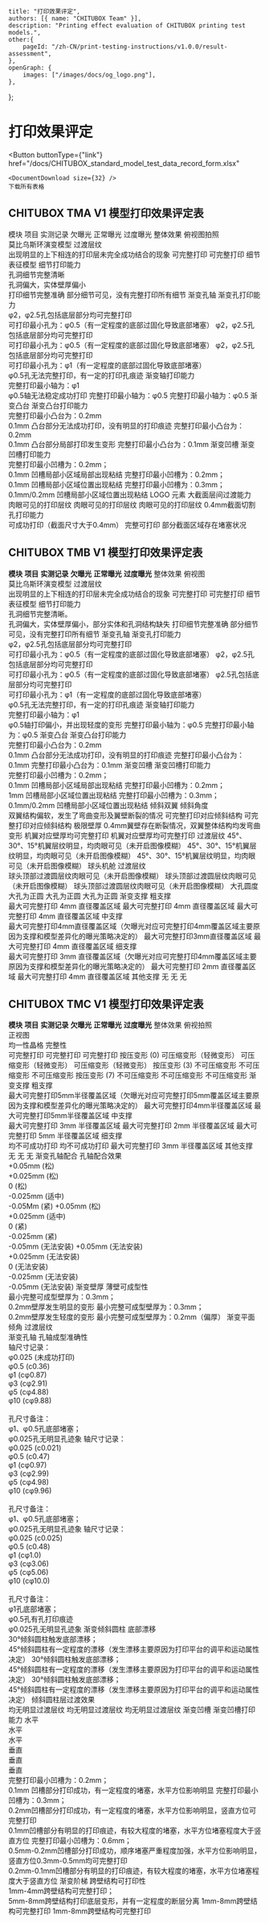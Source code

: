 
	title: "打印效果评定",
	authors: [{ name: "CHITUBOX Team" }],
	description: "Printing effect evaluation of CHITUBOX printing test models.",
	other:{
		pageId: "/zh-CN/print-testing-instructions/v1.0.0/result-assessment",
	},
	openGraph: {
		images: ["/images/docs/og_logo.png"],
	},
};

# 打印效果评定

<Button
	buttonType={"link"}
	href="/docs/CHITUBOX_standard_model_test_data_record_form.xlsx"
>
	<DocumentDownload size={32} />
	下载所有表格
</Button>

## CHITUBOX TMA V1 模型打印效果评定表

<ResponsiveTable>
	<thead>
		<tr>
			<th rowSpan="2">模块</th>
			<th rowSpan="2">项目</th>
			<th colSpan="3">实测记录</th>
		</tr>
		<tr>
			<th>欠曝光</th>
			<th>正常曝光</th>
			<th>过度曝光</th>
		</tr>
	</thead>
	<tbody>
		<tr>
			<td>整体效果</td>
			<td>俯视图拍照</td>
			<td>
				<div className="flex justify-center items-center">
					<ImageContainer
						src="/images/docs/en-US/chitubox-printing-test/1.x.x/analysis/tma-v1-top_001.png"
						style={{ width: "160px" }}
					/>
				</div>
			</td>
			<td>
				<div className="flex justify-center items-center">
					<ImageContainer
						src="/images/docs/en-US/chitubox-printing-test/1.x.x/analysis/tma-v1-top_002.png"
						style={{ width: "160px" }}
					/>
				</div>
			</td>
			<td>
				<div>
					<ImageContainer
						src="/images/docs/en-US/chitubox-printing-test/1.x.x/analysis/tma-v1-top_003.png"
						style={{ width: "160px" }}
					/>
				</div>
			</td>
		</tr>
		<tr>
			<td rowSpan="5">莫比乌斯环演变模型</td>
			<td rowSpan="5">过渡层纹</td>
			<td>
				<div className="flex justify-center items-center">
					<ImageContainer
						src="/images/docs/en-US/chitubox-printing-test/1.x.x/analysis/tma-v1-circle_001.png"
						style={{ width: "150px" }}
					/>
				</div>
			</td>
			<td>
				<div className="flex justify-center items-center">
					<ImageContainer
						src="/images/docs/en-US/chitubox-printing-test/1.x.x/analysis/tma-v1-circle_002.png"
						style={{ width: "150px" }}
					/>
				</div>
			</td>
			<td>
				<div className="flex justify-center items-center">
					<ImageContainer
						src="/images/docs/en-US/chitubox-printing-test/1.x.x/analysis/tma-v1-circle_003.png"
						style={{ width: "150px" }}
					/>
				</div>
			</td>
		</tr>
		<tr>
			<td>
				<div className="flex justify-center items-center">
					<ImageContainer
						src="/images/docs/en-US/chitubox-printing-test/1.x.x/analysis/tma-v1-circle_004.png"
						style={{ width: "150px" }}
					/>
				</div>
			</td>
			<td>
				<div className="flex justify-center items-center">
					<ImageContainer
						src="/images/docs/en-US/chitubox-printing-test/1.x.x/analysis/tma-v1-circle_005.png"
						style={{ width: "150px" }}
					/>
				</div>
			</td>
			<td>
				<div className="flex justify-center items-center">
					<ImageContainer
						src="/images/docs/en-US/chitubox-printing-test/1.x.x/analysis/tma-v1-circle_006.png"
						style={{ width: "150px" }}
					/>
				</div>
			</td>
		</tr>
		<tr>
			<td>
				<div className="flex justify-center items-center">
					<ImageContainer
						src="/images/docs/en-US/chitubox-printing-test/1.x.x/analysis/tma-v1-circle_007.png"
						style={{ width: "150px" }}
					/>
				</div>
			</td>
			<td>
				<div className="flex justify-center items-center">
					<ImageContainer
						src="/images/docs/en-US/chitubox-printing-test/1.x.x/analysis/tma-v1-circle_008.png"
						style={{ width: "150px" }}
					/>
				</div>
			</td>
			<td>
				<div className="flex justify-center items-center">
					<ImageContainer
						src="/images/docs/en-US/chitubox-printing-test/1.x.x/analysis/tma-v1-circle_009.png"
						style={{ width: "150px" }}
					/>
				</div>
			</td>
		</tr>
		<tr>
			<td>
				<div className="flex justify-center items-center">
					<ImageContainer
						src="/images/docs/en-US/chitubox-printing-test/1.x.x/analysis/tma-v1-circle_010.png"
						style={{ width: "150px" }}
					/>
				</div>
			</td>
			<td>
				<div className="flex justify-center items-center">
					<ImageContainer
						src="/images/docs/en-US/chitubox-printing-test/1.x.x/analysis/tma-v1-circle_011.png"
						style={{ width: "150px" }}
					/>
				</div>
			</td>
			<td>
				<div className="flex justify-center items-center">
					<ImageContainer
						src="/images/docs/en-US/chitubox-printing-test/1.x.x/analysis/tma-v1-circle_012.png"
						style={{ width: "150px" }}
					/>
				</div>
			</td>
		</tr>
		<tr>
			<td>出现明显的上下相连的打印层未完全成功结合的现象</td>
			<td>可完整打印</td>
			<td>可完整打印</td>
		</tr>
		<tr>
			<td rowSpan="5">细节表征模型</td>
			<td rowSpan="5">细节打印能力</td>
			<td>
				<div className="flex justify-center items-center">
					<ImageContainer
						src="/images/docs/en-US/chitubox-printing-test/1.x.x/analysis/tma-v1-detail_001.png"
						style={{ width: "150px" }}
					/>
				</div>
			</td>
			<td>
				<div className="flex justify-center items-center">
					<ImageContainer
						src="/images/docs/en-US/chitubox-printing-test/1.x.x/analysis/tma-v1-detail_002.png"
						style={{ width: "150px" }}
					/>
				</div>
			</td>
			<td>
				<div className="flex justify-center items-center">
					<ImageContainer
						src="/images/docs/en-US/chitubox-printing-test/1.x.x/analysis/tma-v1-detail_003.png"
						style={{ width: "150px" }}
					/>
				</div>
			</td>
		</tr>
		<tr>
			<td>
				<div className="flex justify-center items-center">
					<ImageContainer
						src="/images/docs/en-US/chitubox-printing-test/1.x.x/analysis/tma-v1-detail_004.png"
						style={{ width: "150px" }}
					/>
				</div>
			</td>
			<td>
				<div className="flex justify-center items-center">
					<ImageContainer
						src="/images/docs/en-US/chitubox-printing-test/1.x.x/analysis/tma-v1-detail_005.png"
						style={{ width: "150px" }}
					/>
				</div>
			</td>
			<td>
				<div className="flex justify-center items-center">
					<ImageContainer
						src="/images/docs/en-US/chitubox-printing-test/1.x.x/analysis/tma-v1-detail_006.png"
						style={{ width: "150px" }}
					/>
				</div>
			</td>
		</tr>
		<tr>
			<td>
				<div className="flex justify-center items-center">
					<ImageContainer
						src="/images/docs/en-US/chitubox-printing-test/1.x.x/analysis/tma-v1-detail_007.png"
						style={{ width: "150px" }}
					/>
				</div>
			</td>
			<td>
				<div className="flex justify-center items-center">
					<ImageContainer
						src="/images/docs/en-US/chitubox-printing-test/1.x.x/analysis/tma-v1-detail_008.png"
						style={{ width: "150px" }}
					/>
				</div>
			</td>
			<td>
				<div className="flex justify-center items-center">
					<ImageContainer
						src="/images/docs/en-US/chitubox-printing-test/1.x.x/analysis/tma-v1-detail_009.png"
						style={{ width: "150px" }}
					/>
				</div>
			</td>
		</tr>
		<tr>
			<td>
				<div className="flex justify-center items-center">
					<ImageContainer
						src="/images/docs/en-US/chitubox-printing-test/1.x.x/analysis/tma-v1-detail_010.png"
						style={{ width: "150px" }}
					/>
				</div>
			</td>
			<td>
				<div className="flex justify-center items-center">
					<ImageContainer
						src="/images/docs/en-US/chitubox-printing-test/1.x.x/analysis/tma-v1-detail_011.png"
						style={{ width: "150px" }}
					/>
				</div>
			</td>
			<td>
				<div className="flex justify-center items-center">
					<ImageContainer
						src="/images/docs/en-US/chitubox-printing-test/1.x.x/analysis/tma-v1-detail_012.png"
						style={{ width: "150px" }}
					/>
				</div>
			</td>
		</tr>
		<tr>
			<td>
				孔洞细节完整清晰<br />
				孔洞偏大，实体壁厚偏小<br />
			</td>
			<td>打印细节完整准确</td>
			<td>部分细节可见，没有完整打印所有细节</td>
		</tr>
		<tr>
			<td rowSpan="6">渐变孔轴</td>
			<td rowSpan="3">渐变孔打印能力</td>
			<td>
				<div className="flex justify-center items-center">
					<ImageContainer
						src="/images/docs/en-US/chitubox-printing-test/1.x.x/analysis/tma-v1-hole_001.png"
						style={{ width: "150px" }}
					/>
				</div>
			</td>
			<td>
				<div className="flex justify-center items-center">
					<ImageContainer
						src="/images/docs/en-US/chitubox-printing-test/1.x.x/analysis/tma-v1-hole_002.png"
						style={{ width: "150px" }}
					/>
				</div>
			</td>
			<td>
				<div className="flex justify-center items-center">
					<ImageContainer
						src="/images/docs/en-US/chitubox-printing-test/1.x.x/analysis/tma-v1-hole_003.png"
						style={{ width: "150px" }}
					/>
				</div>
			</td>
		</tr>
		<tr>
			<td>
				<div className="flex justify-center items-center">
					<ImageContainer
						src="/images/docs/en-US/chitubox-printing-test/1.x.x/analysis/tma-v1-hole_004.png"
						style={{ width: "150px" }}
					/>
				</div>
			</td>
			<td>
				<div className="flex justify-center items-center">
					<ImageContainer
						src="/images/docs/en-US/chitubox-printing-test/1.x.x/analysis/tma-v1-hole_005.png"
						style={{ width: "150px" }}
					/>
				</div>
			</td>
			<td>
				<div className="flex justify-center items-center">
					<ImageContainer
						src="/images/docs/en-US/chitubox-printing-test/1.x.x/analysis/tma-v1-hole_006.png"
						style={{ width: "150px" }}
					/>
				</div>
			</td>
		</tr>
		<tr>
			<td>
				φ2，φ2.5孔包括底层部分均可完整打印<br />
				可打印最小孔为：φ0.5（有一定程度的底部过固化导致底部堵塞）
			</td>
			<td>
				φ2，φ2.5孔包括底层部分均可完整打印<br />
				可打印最小孔为：φ0.5（有一定程度的底部过固化导致底部堵塞）
			</td>
			<td>
				φ2，φ2.5孔包括底层部分均可完整打印<br />
				可打印最小孔为：φ1（有一定程度的底部过固化导致底部堵塞）<br />
				φ0.5孔无法完整打印，有一定的打印孔痕迹
			</td>
		</tr>
		<tr>
			<td rowSpan="3">渐变轴打印能力</td>
			<td>
				<div className="flex justify-center items-center">
					<ImageContainer
						src="/images/docs/en-US/chitubox-printing-test/1.x.x/analysis/tma-v1-axis_001.png"
						style={{ width: "150px" }}
					/>
				</div>
			</td>
			<td>
				<div className="flex justify-center items-center">
					<ImageContainer
						src="/images/docs/en-US/chitubox-printing-test/1.x.x/analysis/tma-v1-axis_002.png"
						style={{ width: "150px" }}
					/>
				</div>
			</td>
			<td>
				<div className="flex justify-center items-center">
					<ImageContainer
						src="/images/docs/en-US/chitubox-printing-test/1.x.x/analysis/tma-v1-axis_003.png"
						style={{ width: "150px" }}
					/>
				</div>
			</td>
		</tr>
		<tr>
			<td>
				<div className="flex justify-center items-center">
					<ImageContainer
						src="/images/docs/en-US/chitubox-printing-test/1.x.x/analysis/tma-v1-axis_004.png"
						style={{ width: "150px" }}
					/>
				</div>
			</td>
			<td>
				<div className="flex justify-center items-center">
					<ImageContainer
						src="/images/docs/en-US/chitubox-printing-test/1.x.x/analysis/tma-v1-axis_005.png"
						style={{ width: "150px" }}
					/>
				</div>
			</td>
			<td>
				<div className="flex justify-center items-center">
					<ImageContainer
						src="/images/docs/en-US/chitubox-printing-test/1.x.x/analysis/tma-v1-axis_006.png"
						style={{ width: "150px" }}
					/>
				</div>
			</td>
		</tr>
		<tr>
			<td>
				完整打印最小轴为：φ1<br />
				φ0.5轴无法稳定成功打印
			</td>
			<td>完整打印最小轴为：φ0.5</td>
			<td>完整打印最小轴为：φ0.5</td>
		</tr>
		<tr>
			<td rowSpan="3">渐变凸台</td>
			<td rowSpan="3">渐变凸台打印能力</td>
			<td>
				<div className="flex justify-center items-center">
					<ImageContainer
						src="/images/docs/en-US/chitubox-printing-test/1.x.x/analysis/tma-v1-bulge_001.png"
						style={{ width: "150px" }}
					/>
				</div>
			</td>
			<td>
				<div className="flex justify-center items-center">
					<ImageContainer
						src="/images/docs/en-US/chitubox-printing-test/1.x.x/analysis/tma-v1-bulge_002.png"
						style={{ width: "150px" }}
					/>
				</div>
			</td>
			<td>
				<div className="flex justify-center items-center">
					<ImageContainer
						src="/images/docs/en-US/chitubox-printing-test/1.x.x/analysis/tma-v1-bulge_003.png"
						style={{ width: "150px" }}
					/>
				</div>
			</td>
		</tr>
		<tr>
			<td>
				<div className="flex justify-center items-center">
					<ImageContainer
						src="/images/docs/en-US/chitubox-printing-test/1.x.x/analysis/tma-v1-bulge_004.png"
						style={{ width: "150px" }}
					/>
				</div>
			</td>
			<td>
				<div className="flex justify-center items-center">
					<ImageContainer
						src="/images/docs/en-US/chitubox-printing-test/1.x.x/analysis/tma-v1-bulge_005.png"
						style={{ width: "150px" }}
					/>
				</div>
			</td>
			<td>
				<div className="flex justify-center items-center">
					<ImageContainer
						src="/images/docs/en-US/chitubox-printing-test/1.x.x/analysis/tma-v1-bulge_006.png"
						style={{ width: "150px" }}
					/>
				</div>
			</td>
		</tr>
		<tr>
			<td>
				完整打印最小凸台为：0.2mm<br />
				0.1mm 凸台部分无法成功打印，没有明显的打印痕迹
			</td>
			<td>
				完整打印最小凸台为：0.2mm<br />
				0.1mm 凸台部分局部打印发生变形
			</td>
			<td>完整打印最小凸台为：0.1mm</td>
		</tr>
		<tr>
			<td rowSpan="2">渐变凹槽</td>
			<td rowSpan="2">渐变凹槽打印能力</td>
			<td>
				<div className="flex justify-center items-center">
					<ImageContainer
						src="/images/docs/en-US/chitubox-printing-test/1.x.x/analysis/tma-v1-groove_001.png"
						style={{ width: "150px" }}
					/>
				</div>
			</td>
			<td>
				<div className="flex justify-center items-center">
					<ImageContainer
						src="/images/docs/en-US/chitubox-printing-test/1.x.x/analysis/tma-v1-groove_002.png"
						style={{ width: "150px" }}
					/>
				</div>
			</td>
			<td>
				<div className="flex justify-center items-center">
					<ImageContainer
						src="/images/docs/en-US/chitubox-printing-test/1.x.x/analysis/tma-v1-groove_003.png"
						style={{ width: "150px" }}
					/>
				</div>
			</td>
		</tr>
		<tr>
			<td>
				完整打印最小凹槽为：0.2mm；<br />
				0.1mm 凹槽局部小区域局部出现粘结
			</td>
			<td>
				完整打印最小凹槽为：0.2mm；<br />
				0.1mm 凹槽局部小区域位置出现粘结
			</td>
			<td>
				完整打印最小凹槽为：0.3mm；<br />
				0.1mm/0.2mm 凹槽局部小区域位置出现粘结
			</td>
		</tr>
		<tr>
			<td rowSpan="4">LOGO 元素</td>
			<td rowSpan="2">大截面层间过渡能力</td>
			<td>
				<div className="flex justify-center items-center">
					<ImageContainer
						src="/images/docs/en-US/chitubox-printing-test/1.x.x/analysis/tma-v1-logo_001.png"
						style={{ width: "150px" }}
					/>
				</div>
			</td>
			<td>
				<div className="flex justify-center items-center">
					<ImageContainer
						src="/images/docs/en-US/chitubox-printing-test/1.x.x/analysis/tma-v1-logo_002.png"
						style={{ width: "150px" }}
					/>
				</div>
			</td>
			<td>
				<div className="flex justify-center items-center">
					<ImageContainer
						src="/images/docs/en-US/chitubox-printing-test/1.x.x/analysis/tma-v1-logo_003.png"
						style={{ width: "150px" }}
					/>
				</div>
			</td>
		</tr>
		<tr>
			<td>肉眼可见的打印层纹</td>
			<td>肉眼可见的打印层纹</td>
			<td>肉眼可见的打印层纹</td>
		</tr>
		<tr>
			<td rowSpan="2">0.4mm截面切割孔打印能力</td>
			<td>
				<div className="flex justify-center items-center">
					<ImageContainer
						src="/images/docs/en-US/chitubox-printing-test/1.x.x/analysis/tma-v1-logo_004.png"
						style={{ width: "150px" }}
					/>
				</div>
			</td>
			<td>
				<div className="flex justify-center items-center">
					<ImageContainer
						src="/images/docs/en-US/chitubox-printing-test/1.x.x/analysis/tma-v1-logo_005.png"
						style={{ width: "150px" }}
						heigth={"150"}
					/>
				</div>
			</td>
			<td>
				<div className="flex justify-center items-center">
					<ImageContainer
						src="/images/docs/en-US/chitubox-printing-test/1.x.x/analysis/tma-v1-logo_006.png"
						style={{ width: "150px" }}
					/>
				</div>
			</td>
		</tr>
		<tr>
			<td>可成功打印（截面尺寸大于0.4mm）</td>
			<td>完整可打印</td>
			<td>部分截面区域存在堵塞状况</td>
		</tr>
	</tbody>
</ResponsiveTable>

## CHITUBOX TMB V1 模型打印效果评定表

<ResponsiveTable>
	<thead>
		<tr>
			<th rowSpan="2">
				<b>模块</b>
			</th>
			<th rowSpan="2">
				<b>项目</b>
			</th>
			<th colSpan="3">
				<b>实测记录</b>
			</th>
		</tr>
		<tr>
			<th>
				<b>欠曝光</b>
			</th>
			<th>
				<b>正常曝光</b>
			</th>
			<th>
				<b>过度曝光</b>
			</th>
		</tr>
	</thead>
	<tbody>
		<tr>
			<td>整体效果</td>
			<td>俯视图</td>
			<td>
				<div className="flex justify-center items-center">
					<ImageContainer
						src="/images/docs/en-US/chitubox-printing-test/1.x.x/analysis/tmb-v1-top_001.png"
						style={{ width: "160px" }}
					/>
				</div>
			</td>
			<td>
				<div className="flex justify-center items-center">
					<ImageContainer
						src="/images/docs/en-US/chitubox-printing-test/1.x.x/analysis/tmb-v1-top_002.png"
						style={{ width: "160px" }}
					/>
				</div>
			</td>
			<td>
				<div className="flex justify-center items-center">
					<ImageContainer
						src="/images/docs/en-US/chitubox-printing-test/1.x.x/analysis/tmb-v1-top_003.png"
						style={{ width: "160px" }}
					/>
				</div>
			</td>
		</tr>
		<tr>
			<td rowSpan="5">莫比乌斯环演变模型</td>
			<td rowSpan="5">过渡层纹</td>
			<td>
				<div className="flex justify-center items-center">
					<ImageContainer
						src="/images/docs/en-US/chitubox-printing-test/1.x.x/analysis/tmb-v1-circle_001.png"
						style={{ width: "150px" }}
					/>
				</div>
			</td>
			<td>
				<div className="flex justify-center items-center">
					<ImageContainer
						src="/images/docs/en-US/chitubox-printing-test/1.x.x/analysis/tmb-v1-circle_002.png"
						style={{ width: "150px" }}
					/>
				</div>
			</td>
			<td>
				<div className="flex justify-center items-center">
					<ImageContainer
						src="/images/docs/en-US/chitubox-printing-test/1.x.x/analysis/tmb-v1-circle_003.png"
						style={{ width: "150px" }}
					/>
				</div>
			</td>
		</tr>
		<tr>
			<td>
				<div className="flex justify-center items-center">
					<ImageContainer
						src="/images/docs/en-US/chitubox-printing-test/1.x.x/analysis/tmb-v1-circle_004.png"
						style={{ width: "150px" }}
					/>
				</div>
			</td>
			<td>
				<div className="flex justify-center items-center">
					<ImageContainer
						src="/images/docs/en-US/chitubox-printing-test/1.x.x/analysis/tmb-v1-circle_005.png"
						style={{ width: "150px" }}
					/>
				</div>
			</td>
			<td>
				<div className="flex justify-center items-center">
					<ImageContainer
						src="/images/docs/en-US/chitubox-printing-test/1.x.x/analysis/tmb-v1-circle_006.png"
						style={{ width: "150px" }}
					/>
				</div>
			</td>
		</tr>
		<tr>
			<td>
				<div className="flex justify-center items-center">
					<ImageContainer
						src="/images/docs/en-US/chitubox-printing-test/1.x.x/analysis/tmb-v1-circle_007.png"
						style={{ width: "150px" }}
					/>
				</div>
			</td>
			<td>
				<div className="flex justify-center items-center">
					<ImageContainer
						src="/images/docs/en-US/chitubox-printing-test/1.x.x/analysis/tmb-v1-circle_008.png"
						style={{ width: "150px" }}
					/>
				</div>
			</td>
			<td>
				<div className="flex justify-center items-center">
					<ImageContainer
						src="/images/docs/en-US/chitubox-printing-test/1.x.x/analysis/tmb-v1-circle_009.png"
						style={{ width: "150px" }}
					/>
				</div>
			</td>
		</tr>
		<tr>
			<td>
				<div className="flex justify-center items-center">
					<ImageContainer
						src="/images/docs/en-US/chitubox-printing-test/1.x.x/analysis/tmb-v1-circle_010.png"
						style={{ width: "150px" }}
					/>
				</div>
			</td>
			<td>
				<div className="flex justify-center items-center">
					<ImageContainer
						src="/images/docs/en-US/chitubox-printing-test/1.x.x/analysis/tmb-v1-circle_011.png"
						style={{ width: "150px" }}
					/>
				</div>
			</td>
			<td>
				<div className="flex justify-center items-center">
					<ImageContainer
						src="/images/docs/en-US/chitubox-printing-test/1.x.x/analysis/tmb-v1-circle_012.png"
						style={{ width: "150px" }}
					/>
				</div>
			</td>
		</tr>
		<tr>
			<td>出现明显的上下相连的打印层未完全成功结合的现象</td>
			<td>可完整打印</td>
			<td>可完整打印</td>
		</tr>
		<tr>
			<td rowSpan="5">细节表征模型</td>
			<td rowSpan="5">细节打印能力</td>
			<td>
				<div className="flex justify-center items-center">
					<ImageContainer
						src="/images/docs/en-US/chitubox-printing-test/1.x.x/analysis/tmb-v1-detail_001.png"
						style={{ width: "150px" }}
					/>
				</div>
			</td>
			<td>
				<div className="flex justify-center items-center">
					<ImageContainer
						src="/images/docs/en-US/chitubox-printing-test/1.x.x/analysis/tmb-v1-detail_002.png"
						style={{ width: "150px" }}
					/>
				</div>
			</td>
			<td>
				<div className="flex justify-center items-center">
					<ImageContainer
						src="/images/docs/en-US/chitubox-printing-test/1.x.x/analysis/tmb-v1-detail_003.png"
						style={{ width: "150px" }}
					/>
				</div>
			</td>
		</tr>
		<tr>
			<td>
				<div className="flex justify-center items-center">
					<ImageContainer
						src="/images/docs/en-US/chitubox-printing-test/1.x.x/analysis/tmb-v1-detail_004.png"
						style={{ width: "150px" }}
					/>
				</div>
			</td>
			<td>
				<div className="flex justify-center items-center">
					<ImageContainer
						src="/images/docs/en-US/chitubox-printing-test/1.x.x/analysis/tmb-v1-detail_005.png"
						style={{ width: "150px" }}
					/>
				</div>
			</td>
			<td>
				<div className="flex justify-center items-center">
					<ImageContainer
						src="/images/docs/en-US/chitubox-printing-test/1.x.x/analysis/tmb-v1-detail_006.png"
						style={{ width: "150px" }}
					/>
				</div>
			</td>
		</tr>
		<tr>
			<td>
				<div className="flex justify-center items-center">
					<ImageContainer
						src="/images/docs/en-US/chitubox-printing-test/1.x.x/analysis/tmb-v1-detail_007.png"
						style={{ width: "150px" }}
					/>
				</div>
			</td>
			<td>
				<div className="flex justify-center items-center">
					<ImageContainer
						src="/images/docs/en-US/chitubox-printing-test/1.x.x/analysis/tmb-v1-detail_008.png"
						style={{ width: "150px" }}
					/>
				</div>
			</td>
			<td>
				<div className="flex justify-center items-center">
					<ImageContainer
						src="/images/docs/en-US/chitubox-printing-test/1.x.x/analysis/tmb-v1-detail_009.png"
						style={{ width: "150px" }}
					/>
				</div>
			</td>
		</tr>
		<tr>
			<td>
				<div className="flex justify-center items-center">
					<ImageContainer
						src="/images/docs/en-US/chitubox-printing-test/1.x.x/analysis/tmb-v1-detail_010.png"
						style={{ width: "150px" }}
					/>
				</div>
			</td>
			<td>
				<div className="flex justify-center items-center">
					<ImageContainer
						src="/images/docs/en-US/chitubox-printing-test/1.x.x/analysis/tmb-v1-detail_011.png"
						style={{ width: "150px" }}
					/>
				</div>
			</td>
			<td>
				<div className="flex justify-center items-center">
					<ImageContainer
						src="/images/docs/en-US/chitubox-printing-test/1.x.x/analysis/tmb-v1-detail_012.png"
						style={{ width: "150px" }}
					/>
				</div>
			</td>
		</tr>
		<tr>
			<td>
				孔洞细节完整清晰。<br />
				孔洞偏大，实体壁厚偏小，部分实体和孔洞结构缺失
			</td>
			<td>打印细节完整准确</td>
			<td>部分细节可见，没有完整打印所有细节</td>
		</tr>
		<tr>
			<td rowSpan="6">渐变孔轴</td>
			<td rowSpan="3">渐变孔打印能力</td>
			<td>
				<div className="flex justify-center items-center">
					<ImageContainer
						src="/images/docs/en-US/chitubox-printing-test/1.x.x/analysis/tmb-v1-hole_001.png"
						style={{ width: "150px" }}
					/>
				</div>
			</td>
			<td>
				<div className="flex justify-center items-center">
					<ImageContainer
						src="/images/docs/en-US/chitubox-printing-test/1.x.x/analysis/tmb-v1-hole_002.png"
						style={{ width: "150px" }}
					/>
				</div>
			</td>
			<td>
				<div className="flex justify-center items-center">
					<ImageContainer
						src="/images/docs/en-US/chitubox-printing-test/1.x.x/analysis/tmb-v1-hole_003.png"
						style={{ width: "150px" }}
					/>
				</div>
			</td>
		</tr>
		<tr>
			<td>
				<div className="flex justify-center items-center">
					<ImageContainer
						src="/images/docs/en-US/chitubox-printing-test/1.x.x/analysis/tmb-v1-hole_004.png"
						style={{ width: "150px" }}
					/>
				</div>
			</td>
			<td>
				<div className="flex justify-center items-center">
					<ImageContainer
						src="/images/docs/en-US/chitubox-printing-test/1.x.x/analysis/tmb-v1-hole_005.png"
						style={{ width: "150px" }}
					/>
				</div>
			</td>
			<td>
				<div className="flex justify-center items-center">
					<ImageContainer
						src="/images/docs/en-US/chitubox-printing-test/1.x.x/analysis/tmb-v1-hole_006.png"
						style={{ width: "150px" }}
					/>
				</div>
			</td>
		</tr>
		<tr>
			<td>
				φ2，φ2.5孔包括底层部分均可完整打印<br />
				可打印最小孔为：φ0.5（有一定程度的底部过固化导致底部堵塞）
			</td>
			<td>
				φ2，φ2.5孔包括底层部分均可完整打印<br />
				可打印最小孔为：φ0.5（有一定程度的底部过固化导致底部堵塞）
			</td>
			<td>
				φ2.5孔包括底层部分均可完整打印<br />
				可打印最小孔为：φ1（有一定程度的底部过固化导致底部堵塞）<br />
				φ0.5孔无法完整打印，有一定的打印孔痕迹
			</td>
		</tr>
		<tr>
			<td rowSpan="3">渐变轴打印能力</td>
			<td>
				<div className="flex justify-center items-center">
					<ImageContainer
						src="/images/docs/en-US/chitubox-printing-test/1.x.x/analysis/tmb-v1-axis_001.png"
						style={{ width: "150px" }}
					/>
				</div>
			</td>
			<td>
				<div className="flex justify-center items-center">
					<ImageContainer
						src="/images/docs/en-US/chitubox-printing-test/1.x.x/analysis/tmb-v1-axis_002.png"
						style={{ width: "150px" }}
					/>
				</div>
			</td>
			<td>
				<div className="flex justify-center items-center">
					<ImageContainer
						src="/images/docs/en-US/chitubox-printing-test/1.x.x/analysis/tmb-v1-axis_003.png"
						style={{ width: "150px" }}
					/>
				</div>
			</td>
		</tr>
		<tr>
			<td>
				<div className="flex justify-center items-center">
					<ImageContainer
						src="/images/docs/en-US/chitubox-printing-test/1.x.x/analysis/tmb-v1-axis_004.png"
						style={{ width: "150px" }}
					/>
				</div>
			</td>
			<td>
				<div className="flex justify-center items-center">
					<ImageContainer
						src="/images/docs/en-US/chitubox-printing-test/1.x.x/analysis/tmb-v1-axis_005.png"
						style={{ width: "150px" }}
					/>
				</div>
			</td>
			<td>
				<div className="flex justify-center items-center">
					<ImageContainer
						src="/images/docs/en-US/chitubox-printing-test/1.x.x/analysis/tmb-v1-axis_006.png"
						style={{ width: "150px" }}
					/>
				</div>
			</td>
		</tr>
		<tr>
			<td>
				完整打印最小轴为：φ1<br />
				φ0.5轴打印偏小，并出现轻度的变形
			</td>
			<td>完整打印最小轴为：φ0.5</td>
			<td>完整打印最小轴为：φ0.5</td>
		</tr>
		<tr>
			<td rowSpan="3">渐变凸台</td>
			<td rowSpan="3">渐变凸台打印能力</td>
			<td>
				<div className="flex justify-center items-center">
					<ImageContainer
						src="/images/docs/en-US/chitubox-printing-test/1.x.x/analysis/tmb-v1-bulge_001.png"
						style={{ width: "150px" }}
					/>
				</div>
			</td>
			<td>
				<div className="flex justify-center items-center">
					<ImageContainer
						src="/images/docs/en-US/chitubox-printing-test/1.x.x/analysis/tmb-v1-bulge_002.png"
						style={{ width: "150px" }}
					/>
				</div>
			</td>
			<td>
				<div className="flex justify-center items-center">
					<ImageContainer
						src="/images/docs/en-US/chitubox-printing-test/1.x.x/analysis/tmb-v1-bulge_003.png"
						style={{ width: "150px" }}
					/>
				</div>
			</td>
		</tr>
		<tr>
			<td>
				<div className="flex justify-center items-center">
					<ImageContainer
						src="/images/docs/en-US/chitubox-printing-test/1.x.x/analysis/tmb-v1-bulge_004.png"
						style={{ width: "150px" }}
					/>
				</div>
			</td>
			<td>
				<div className="flex justify-center items-center">
					<ImageContainer
						src="/images/docs/en-US/chitubox-printing-test/1.x.x/analysis/tmb-v1-bulge_005.png"
						style={{ width: "150px" }}
					/>
				</div>
			</td>
			<td>
				<div className="flex justify-center items-center">
					<ImageContainer
						src="/images/docs/en-US/chitubox-printing-test/1.x.x/analysis/tmb-v1-bulge_006.png"
						style={{ width: "150px" }}
					/>
				</div>
			</td>
		</tr>
		<tr>
			<td>
				完整打印最小凸台为：0.2mm<br />
				0.1mm 凸台部分无法成功打印，没有明显的打印痕迹
			</td>
			<td>完整打印最小凸台为：0.1mm</td>
			<td>完整打印最小凸台为：0.1mm</td>
		</tr>
		<tr>
			<td rowSpan="2">渐变凹槽</td>
			<td rowSpan="2">渐变凹槽打印能力</td>
			<td>
				<div className="flex justify-center items-center">
					<ImageContainer
						src="/images/docs/en-US/chitubox-printing-test/1.x.x/analysis/tmb-v1-groove_001.png"
						style={{ width: "150px" }}
					/>
				</div>
			</td>
			<td>
				<div className="flex justify-center items-center">
					<ImageContainer
						src="/images/docs/en-US/chitubox-printing-test/1.x.x/analysis/tmb-v1-groove_002.png"
						style={{ width: "150px" }}
					/>
				</div>
			</td>
			<td>
				<div className="flex justify-center items-center">
					<ImageContainer
						src="/images/docs/en-US/chitubox-printing-test/1.x.x/analysis/tmb-v1-groove_003.png"
						style={{ width: "150px" }}
					/>
				</div>
			</td>
		</tr>
		<tr>
			<td>
				完整打印最小凹槽为：0.2mm；<br />
				0.1mm 凹槽局部小区域局部出现粘结
			</td>
			<td>
				完整打印最小凹槽为：0.2mm；<br />
				1mm 凹槽局部小区域位置出现粘结
			</td>
			<td>
				完整打印最小凹槽为：0.3mm；<br />
				0.1mm/0.2mm 凹槽局部小区域位置出现粘结
			</td>
		</tr>
		<tr>
			<td rowSpan="5">倾斜双翼</td>
			<td rowSpan="3">倾斜角度</td>
			<td>
				<div className="flex justify-center items-center">
					<ImageContainer
						src="/images/docs/en-US/chitubox-printing-test/1.x.x/analysis/tmb-v1-wing_001.png"
						style={{ width: "150px" }}
					/>
				</div>
			</td>
			<td>
				<div className="flex justify-center items-center">
					<ImageContainer
						src="/images/docs/en-US/chitubox-printing-test/1.x.x/analysis/tmb-v1-wing_002.png"
						style={{ width: "150px" }}
					/>
				</div>
			</td>
			<td>
				<div className="flex justify-center items-center">
					<ImageContainer
						src="/images/docs/en-US/chitubox-printing-test/1.x.x/analysis/tmb-v1-wing_003.png"
						style={{ width: "150px" }}
					/>
				</div>
			</td>
		</tr>
		<tr>
			<td>
				<div className="flex justify-center items-center">
					<ImageContainer
						src="/images/docs/en-US/chitubox-printing-test/1.x.x/analysis/tmb-v1-wing_004.png"
						style={{ width: "150px" }}
					/>
				</div>
			</td>
			<td>
				<div className="flex justify-center items-center">
					<ImageContainer
						src="/images/docs/en-US/chitubox-printing-test/1.x.x/analysis/tmb-v1-wing_005.png"
						style={{ width: "150px" }}
					/>
				</div>
			</td>
			<td>
				<div className="flex justify-center items-center">
					<ImageContainer
						src="/images/docs/en-US/chitubox-printing-test/1.x.x/analysis/tmb-v1-wing_006.png"
						style={{ width: "150px" }}
					/>
				</div>
			</td>
		</tr>
		<tr>
			<td>双翼结构偏软，发生了弯曲变形及翼壁断裂的情况</td>
			<td>可完整打印对应倾斜结构</td>
			<td>可完整打印对应倾斜结构</td>
		</tr>
		<tr>
			<td>极限壁厚</td>
			<td>0.4mm翼壁存在断裂情况，双翼整体结构均发弯曲变形</td>
			<td>机翼对应壁厚均可完整打印</td>
			<td>机翼对应壁厚均可完整打印</td>
		</tr>
		<tr>
			<td>过渡层纹</td>
			<td>45°、30°、15°机翼层纹明显，均肉眼可见（未开启图像模糊）</td>
			<td>45°、30°、15°机翼层纹明显，均肉眼可见（未开启图像模糊）</td>
			<td>45°、30°、15°机翼层纹明显，均肉眼可见（未开启图像模糊）</td>
		</tr>
		<tr>
			<td rowSpan="3">球头机舱</td>
			<td rowSpan="2">过渡层纹</td>
			<td>
				<div className="flex justify-center items-center">
					<ImageContainer
						src="/images/docs/en-US/chitubox-printing-test/1.x.x/analysis/tmb-v1-ball_001.png"
						style={{ width: "150px" }}
					/>
				</div>
			</td>
			<td>
				<div className="flex justify-center items-center">
					<ImageContainer
						src="/images/docs/en-US/chitubox-printing-test/1.x.x/analysis/tmb-v1-ball_002.png"
						style={{ width: "150px" }}
					/>
				</div>
			</td>
			<td>
				<div className="flex justify-center items-center">
					<ImageContainer
						src="/images/docs/en-US/chitubox-printing-test/1.x.x/analysis/tmb-v1-ball_003.png"
						style={{ width: "150px" }}
					/>
				</div>
			</td>
		</tr>
		<tr>
			<td>球头顶部过渡圆层纹肉眼可见（未开启图像模糊）</td>
			<td>球头顶部过渡圆层纹肉眼可见（未开启图像模糊）</td>
			<td>球头顶部过渡圆层纹肉眼可见（未开启图像模糊）</td>
		</tr>
		<tr>
			<td>大孔圆度</td>
			<td>大孔为正圆</td>
			<td>大孔为正圆</td>
			<td>大孔为正圆</td>
		</tr>
		<tr>
			<td rowSpan="7">渐变支撑</td>
			<td rowSpan="2">粗支撑</td>
			<td>
				<div className="flex justify-center items-center">
					<ImageContainer
						src="/images/docs/en-US/chitubox-printing-test/1.x.x/analysis/tmb-v1-coarse_001.png"
						style={{ width: "150px" }}
					/>
				</div>
			</td>
			<td>
				<div className="flex justify-center items-center">
					<ImageContainer
						src="/images/docs/en-US/chitubox-printing-test/1.x.x/analysis/tmb-v1-coarse_002.png"
						style={{ width: "150px" }}
					/>
				</div>
			</td>
			<td>
				<div className="flex justify-center items-center">
					<ImageContainer
						src="/images/docs/en-US/chitubox-printing-test/1.x.x/analysis/tmb-v1-coarse_003.png"
						style={{ width: "150px" }}
					/>
				</div>
			</td>
		</tr>
		<tr>
			<td>最大可完整打印 4mm 直径覆盖区域</td>
			<td>最大可完整打印 4mm 直径覆盖区域</td>
			<td>最大可完整打印 4mm 直径覆盖区域</td>
		</tr>
		<tr>
			<td rowSpan="2">中支撑</td>
			<td>
				<div className="flex justify-center items-center">
					<ImageContainer
						src="/images/docs/en-US/chitubox-printing-test/1.x.x/analysis/tmb-v1-medium_001.png"
						style={{ width: "150px" }}
					/>
				</div>
			</td>
			<td>
				<div className="flex justify-center items-center">
					<ImageContainer
						src="/images/docs/en-US/chitubox-printing-test/1.x.x/analysis/tmb-v1-medium_002.png"
						style={{ width: "150px" }}
					/>
				</div>
			</td>
			<td>
				<div className="flex justify-center items-center">
					<ImageContainer
						src="/images/docs/en-US/chitubox-printing-test/1.x.x/analysis/tmb-v1-medium_003.png"
						style={{ width: "150px" }}
					/>
				</div>
			</td>
		</tr>
		<tr>
			<td>
				最大可完整打印4mm直径覆盖区域（欠曝光对应可完整打印4mm覆盖区域主要原因为支撑和模型差异化的曝光策略决定的）
			</td>
			<td>最大可完整打印3mm直径覆盖区域</td>
			<td>最大可完整打印 4mm 直径覆盖区域</td>
		</tr>
		<tr>
			<td rowSpan="2">细支撑</td>
			<td>
				<div className="flex justify-center items-center">
					<ImageContainer
						src="/images/docs/en-US/chitubox-printing-test/1.x.x/analysis/tmb-v1-fine_001.png"
						style={{ width: "150px" }}
					/>
				</div>
			</td>
			<td>
				<div className="flex justify-center items-center">
					<ImageContainer
						src="/images/docs/en-US/chitubox-printing-test/1.x.x/analysis/tmb-v1-fine_002.png"
						style={{ width: "150px" }}
					/>
				</div>
			</td>
			<td>
				<div className="flex justify-center items-center">
					<ImageContainer
						src="/images/docs/en-US/chitubox-printing-test/1.x.x/analysis/tmb-v1-fine_003.png"
						style={{ width: "150px" }}
					/>
				</div>
			</td>
		</tr>
		<tr>
			<td>
				最大可完整打印 3mm
				直径覆盖区域（欠曝光对应可完整打印4mm覆盖区域主要原因为支撑和模型差异化的曝光策略决定的）
			</td>
			<td>最大可完整打印 2mm 直径覆盖区域</td>
			<td>最大可完整打印 4mm 直径覆盖区域</td>
		</tr>
		<tr>
			<td>其他支撑</td>
			<td>无</td>
			<td>无</td>
			<td>无</td>
		</tr>
	</tbody>
</ResponsiveTable>

## CHITUBOX TMC V1 模型打印效果评定表

<ResponsiveTable>
	<thead>
		<tr>
			<th rowSpan="2">
				<b>模块</b>
			</th>
			<th rowSpan="2">
				<b>项目</b>
			</th>
			<th colSpan="3">
				<b>实测记录</b>
			</th>
		</tr>
		<tr>
			<th>
				<b>欠曝光</b>
			</th>
			<th>
				<b>正常曝光</b>
			</th>
			<th>
				<b>过度曝光</b>
			</th>
		</tr>
	</thead>
	<tbody>
		<tr>
			<td style={{ minWidth: "160px" }}>整体效果</td>
			<td style={{ minWidth: "150px" }}>俯视拍照</td>
			<td>
				<div className="flex justify-center items-center">
					<ImageContainer
						src="/images/docs/en-US/chitubox-printing-test/1.x.x/analysis/tmc-left_001.png"
						style={{ width: "160px" }}
					/>
				</div>
			</td>
			<td>
				<div className="flex justify-center items-center">
					<ImageContainer
						src="/images/docs/en-US/chitubox-printing-test/1.x.x/analysis/tmc-left_002.png"
						style={{ width: "160px" }}
					/>
				</div>
			</td>
			<td>
				<div className="flex justify-center items-center">
					<ImageContainer
						src="/images/docs/en-US/chitubox-printing-test/1.x.x/analysis/tmc-left_003.png"
						style={{ width: "160px" }}
					/>
				</div>
			</td>
		</tr>
		<tr>
			<td></td>
			<td>正视图</td>
			<td>
				<div className="flex justify-center items-center">
					<ImageContainer
						src="/images/docs/en-US/chitubox-printing-test/1.x.x/analysis/tmc-top_001.png"
						style={{ width: "160px" }}
					/>
				</div>
			</td>
			<td>
				<div className="flex justify-center items-center">
					<ImageContainer
						src="/images/docs/en-US/chitubox-printing-test/1.x.x/analysis/tmc-top_002.png"
						style={{ width: "160px" }}
					/>
				</div>
			</td>
			<td>
				<div className="flex justify-center items-center">
					<ImageContainer
						src="/images/docs/en-US/chitubox-printing-test/1.x.x/analysis/tmc-top_003.png"
						style={{ width: "160px" }}
					/>
				</div>
			</td>
		</tr>
		<tr>
			<td rowSpan="5">均一性晶格</td>
			<td rowSpan="2">完整性</td>
			<td>
				<div className="flex justify-center items-center">
					<ImageContainer
						src="/images/docs/en-US/chitubox-printing-test/1.x.x/analysis/tmc-v1-square_001.png"
						style={{ width: "150px" }}
					/>
				</div>
			</td>
			<td>
				<div className="flex justify-center items-center">
					<ImageContainer
						src="/images/docs/en-US/chitubox-printing-test/1.x.x/analysis/tmc-v1-square_002.png"
						style={{ width: "150px" }}
					/>
				</div>
			</td>
			<td>
				<div className="flex justify-center items-center">
					<ImageContainer
						src="/images/docs/en-US/chitubox-printing-test/1.x.x/analysis/tmc-v1-square_003.png"
						style={{ width: "150px" }}
					/>
				</div>
			</td>
		</tr>
		<tr>
			<td>可完整打印</td>
			<td>可完整打印</td>
			<td>可完整打印</td>
		</tr>
		<tr>
			<td>按压变形 (0)</td>
			<td>可压缩变形（轻微变形）</td>
			<td>可压缩变形（轻微变形）</td>
			<td>可压缩变形（轻微变形）</td>
		</tr>
		<tr>
			<td>按压变形 (3)</td>
			<td>不可压缩变形</td>
			<td>不可压缩变形</td>
			<td>不可压缩变形</td>
		</tr>
		<tr>
			<td>按压变形 (7)</td>
			<td>不可压缩变形</td>
			<td>不可压缩变形</td>
			<td>不可压缩变形</td>
		</tr>
		<tr>
			<td rowSpan="7">渐变支撑</td>
			<td rowSpan="2">粗支撑</td>
			<td>
				<div className="flex justify-center items-center">
					<ImageContainer
						src="/images/docs/en-US/chitubox-printing-test/1.x.x/analysis/tmc-v1-coarse_001.png"
						style={{ width: "100px" }}
					/>
				</div>
			</td>
			<td>
				<div className="flex justify-center items-center">
					<ImageContainer
						src="/images/docs/en-US/chitubox-printing-test/1.x.x/analysis/tmc-v1-coarse_002.png"
						style={{ width: "100px" }}
					/>
				</div>
			</td>
			<td>
				<div className="flex justify-center items-center">
					<ImageContainer
						src="/images/docs/en-US/chitubox-printing-test/1.x.x/analysis/tmc-v1-coarse_003.png"
						style={{ width: "100px" }}
					/>
				</div>
			</td>
		</tr>
		<tr>
			<td>
				最大可完整打印5mm半径覆盖区域（欠曝光对应可完整打印5mm覆盖区域主要原因为支撑和模型差异化的曝光策略决定的）
			</td>
			<td>最大可完整打印4mm半径覆盖区域</td>
			<td>最大可完整打印5mm半径覆盖区域</td>
		</tr>
		<tr>
			<td rowSpan="2">中支撑</td>
			<td>
				<div className="flex justify-center items-center">
					<ImageContainer
						src="/images/docs/en-US/chitubox-printing-test/1.x.x/analysis/tmc-v1-medium_001.png"
						style={{ width: "100px" }}
					/>
				</div>
			</td>
			<td>
				<div className="flex justify-center items-center">
					<ImageContainer
						src="/images/docs/en-US/chitubox-printing-test/1.x.x/analysis/tmc-v1-medium_002.png"
						style={{ width: "100px" }}
					/>
				</div>
			</td>
			<td>
				<div className="flex justify-center items-center">
					<ImageContainer
						src="/images/docs/en-US/chitubox-printing-test/1.x.x/analysis/tmc-v1-medium_003.png"
						style={{ width: "100px" }}
					/>
				</div>
			</td>
		</tr>
		<tr>
			<td>最大可完整打印 3mm 半径覆盖区域</td>
			<td>最大可完整打印 2mm 半径覆盖区域</td>
			<td>最大可完整打印 5mm 半径覆盖区域</td>
		</tr>
		<tr>
			<td rowSpan="2">细支撑</td>
			<td>
				<div className="flex justify-center items-center">
					<ImageContainer
						src="/images/docs/en-US/chitubox-printing-test/1.x.x/analysis/tmc-v1-fine_001.png"
						style={{ width: "100px" }}
					/>
				</div>
			</td>
			<td>
				<div className="flex justify-center items-center">
					<ImageContainer
						src="/images/docs/en-US/chitubox-printing-test/1.x.x/analysis/tmc-v1-fine_002.png"
						style={{ width: "100px" }}
					/>
				</div>
			</td>
			<td>
				<div className="flex justify-center items-center">
					<ImageContainer
						src="/images/docs/en-US/chitubox-printing-test/1.x.x/analysis/tmc-v1-fine_003.png"
						style={{ width: "100px" }}
						height={325}
					/>
				</div>
			</td>
		</tr>
		<tr>
			<td>均不可成功打印</td>
			<td>均不可成功打印</td>
			<td>最大可完整打印 3mm 半径覆盖区域</td>
		</tr>
		<tr>
			<td>其他支撑</td>
			<td>无</td>
			<td>无</td>
			<td>无</td>
		</tr>
		<tr>
			<td rowSpan="2">渐变孔轴配合</td>
			<td rowSpan="2">孔轴配合效果</td>
			<td>
				<div className="flex justify-center items-center">
					<ImageContainer
						src="/images/docs/en-US/chitubox-printing-test/1.x.x/analysis/tmc-v1-hole_001.png"
						style={{ width: "100px" }}
						height={305}
					/>
				</div>
			</td>
			<td>
				<div className="flex justify-center items-center">
					<ImageContainer
						src="/images/docs/en-US/chitubox-printing-test/1.x.x/analysis/tmc-v1-hole_002.png"
						style={{ width: "100px" }}
						height={305}
					/>
				</div>
			</td>
			<td>
				<div className="flex justify-center items-center">
					<ImageContainer
						src="/images/docs/en-US/chitubox-printing-test/1.x.x/analysis/tmc-v1-hole_003.png"
						style={{ width: "100px" }}
					/>
				</div>
			</td>
		</tr>
		<tr>
			<td>
				+0.05mm (松)<br />
				+0.025mm (松)<br />
				0 (松)<br />
				-0.025mm (适中)<br />
				-0.05Mm (紧)
			</td>
			<td>
				+0.05mm (松)<br />
				+0.025mm (适中)<br />
				0 (紧)<br />
				-0.025mm (紧)<br />
				-0.05mm (无法安装)
			</td>
			<td>
				+0.05mm (无法安装)<br />
				+0.025mm (无法安装)<br />
				0 (无法安装)<br />
				-0.025mm (无法安装)<br />
				-0.05mm (无法安装)
			</td>
		</tr>
		<tr>
			<td rowSpan="2">渐变壁厚</td>
			<td rowSpan="2">薄壁可成型性</td>
			<td>
				<div className="flex justify-center items-center">
					<ImageContainer
						src="/images/docs/en-US/chitubox-printing-test/1.x.x/analysis/tmc-v1-thick_001.png"
						style={{ width: "100px" }}
					/>
				</div>
			</td>
			<td>
				<div className="flex justify-center items-center">
					<ImageContainer
						src="/images/docs/en-US/chitubox-printing-test/1.x.x/analysis/tmc-v1-thick_002.png"
						style={{ width: "100px" }}
					/>
				</div>
			</td>
			<td>
				<div className="flex justify-center items-center">
					<ImageContainer
						src="/images/docs/en-US/chitubox-printing-test/1.x.x/analysis/tmc-v1-thick_003.png"
						style={{ width: "100px" }}
					/>
				</div>
			</td>
		</tr>
		<tr>
			<td>
				最小完整可成型壁厚为：0.3mm；<br />
				0.2mm壁厚发生明显的变形
			</td>
			<td>
				最小完整可成型壁厚为：0.3mm；<br />
				0.2mm壁厚发生轻度的变形
			</td>
			<td>最小完整可成型壁厚为：0.2mm（偏厚）</td>
		</tr>
		<tr>
			<td>渐变平面倾角</td>
			<td>过渡层纹</td>
			<td>
				<div className="flex justify-center items-center">
					<ImageContainer
						src="/images/docs/en-US/chitubox-printing-test/1.x.x/analysis/tmc-v1-pattern_001.png"
						style={{ width: "100px" }}
					/>
				</div>
			</td>
			<td>
				<div className="flex justify-center items-center">
					<ImageContainer
						src="/images/docs/en-US/chitubox-printing-test/1.x.x/analysis/tmc-v1-pattern_002.png"
						style={{ width: "100px" }}
					/>
				</div>
			</td>
			<td>
				<div className="flex justify-center items-center">
					<ImageContainer
						src="/images/docs/en-US/chitubox-printing-test/1.x.x/analysis/tmc-v1-pattern_003.png"
						style={{ width: "100px" }}
					/>
				</div>
			</td>
		</tr>
		<tr>
			<td rowSpan="2">渐变孔轴</td>
			<td rowSpan="2">孔轴成型准确性</td>
			<td>
				<div className="flex justify-center items-center">
					<ImageContainer
						src="/images/docs/en-US/chitubox-printing-test/1.x.x/analysis/tmc-v1-hole_004.png"
						style={{ width: "150px" }}
					/>
				</div>
			</td>
			<td>
				<div className="flex justify-center items-center">
					<ImageContainer
						src="/images/docs/en-US/chitubox-printing-test/1.x.x/analysis/tmc-v1-hole_005.png"
						style={{ width: "150px" }}
						height={265}
					/>
				</div>
			</td>
			<td>
				<div className="flex justify-center items-center">
					<ImageContainer
						src="/images/docs/en-US/chitubox-printing-test/1.x.x/analysis/tmc-v1-hole_006.png"
						style={{ width: "150px" }}
					/>
				</div>
			</td>
		</tr>
		<tr>
			<td>
				轴尺寸记录：<br />
				φ0.025 (未成功打印)<br />
				φ0.5 (c0.36)<br />
				φ1 (cφ0.87)<br />
				φ3 (cφ2.91)<br />
				φ5 (cφ4.88)<br />
				φ10 (cφ9.88)<br />
				<br />
				孔尺寸备注：<br /> 
				φ1、φ0.5孔底部堵塞；<br />
				φ0.025孔无明显孔迹象
			</td>
			<td>
				轴尺寸记录：<br />
				φ0.025 (c0.021)<br />
				φ0.5 (c0.47)<br />
				φ1 (cφ0.97)<br />
				φ3 (cφ2.99)<br />
				φ5 (cφ4.98)<br />
				φ10 (cφ9.96)<br />
				<br />
				孔尺寸备注：<br />
				φ1、φ0.5孔底部堵塞；<br />
				φ0.025孔无明显孔迹象
			</td>
			<td>
				轴尺寸记录：<br />
				φ0.025 (c0.025)<br />
				φ0.5 (c0.48)<br />
				φ1 (cφ1.0)<br />
				φ3 (cφ3.06)<br />
				φ5 (cφ5.06)<br />
				φ10 (cφ10.0)<br />
				<br />
				孔尺寸备注：<br />
				φ1孔底部堵塞；<br />
				φ0.5孔有孔打印痕迹<br />
				φ0.025孔无明显孔迹象
			</td>
		</tr>
		<tr>
			<td rowSpan="4">渐变倾斜圆柱</td>
			<td rowSpan="2">底部漂移</td>
			<td>
				<div className="flex justify-center items-center">
					<ImageContainer
						src="/images/docs/en-US/chitubox-printing-test/1.x.x/analysis/tmc-v1-cylindrical_001.png"
						style={{ width: "150px" }}
					/>
				</div>
			</td>
			<td>
				<div className="flex justify-center items-center">
					<ImageContainer
						src="/images/docs/en-US/chitubox-printing-test/1.x.x/analysis/tmc-v1-cylindrical_002.png"
						style={{ width: "150px" }}
					/>
				</div>
			</td>
			<td>
				<div className="flex justify-center items-center">
					<ImageContainer
						src="/images/docs/en-US/chitubox-printing-test/1.x.x/analysis/tmc-v1-cylindrical_003.png"
						style={{ width: "150px" }}
					/>
				</div>
			</td>
		</tr>
		<tr>
			<td>
				30°倾斜圆柱触发底部漂移；<br />
				45°倾斜圆柱有一定程度的漂移（发生漂移主要原因为打印平台的调平和运动属性决定）
			</td>
			<td>
				30°倾斜圆柱触发底部漂移；<br />
				45°倾斜圆柱有一定程度的漂移（发生漂移主要原因为打印平台的调平和运动属性决定）
			</td>
			<td>
				30°倾斜圆柱触发底部漂移；<br />
				45°倾斜圆柱有一定程度的漂移（发生漂移主要原因为打印平台的调平和运动属性决定）
			</td>
		</tr>
		<tr>
			<td rowSpan="2">倾斜圆柱层过渡效果</td>
			<td>
				<div className="flex justify-center items-center">
					<ImageContainer
						src="/images/docs/en-US/chitubox-printing-test/1.x.x/analysis/tmc-v1-cylindrical_004.png"
						style={{ width: "150px" }}
					/>
				</div>
			</td>
			<td>
				<div className="flex justify-center items-center">
					<ImageContainer
						src="/images/docs/en-US/chitubox-printing-test/1.x.x/analysis/tmc-v1-cylindrical_005.png"
						style={{ width: "150px" }}
					/>
				</div>
			</td>
			<td>
				<div className="flex justify-center items-center">
					<ImageContainer
						src="/images/docs/en-US/chitubox-printing-test/1.x.x/analysis/tmc-v1-cylindrical_006.png"
						style={{ width: "150px" }}
					/>
				</div>
			</td>
		</tr>
		<tr>
			<td>均无明显过渡层纹</td>
			<td>均无明显过渡层纹</td>
			<td>均无明显过渡层纹</td>
		</tr>
		<tr>
			<td rowSpan="3">渐变凹槽</td>
			<td rowSpan="3">渐变凹槽打印能力</td>
			<td>
				水平
				<div className="flex justify-center items-center">
					<ImageContainer
						src="/images/docs/en-US/chitubox-printing-test/1.x.x/analysis/tmc-v1-groove_001.png"
						style={{ width: "150px" }}
					/>
				</div>
			</td>
			<td>
				水平
				<div className="flex justify-center items-center">
					<ImageContainer
						src="/images/docs/en-US/chitubox-printing-test/1.x.x/analysis/tmc-v1-groove_002.png"
						style={{ width: "150px" }}
					/>
				</div>
			</td>
			<td>
				水平
				<div className="flex justify-center items-center">
					<ImageContainer
						src="/images/docs/en-US/chitubox-printing-test/1.x.x/analysis/tmc-v1-groove_003.png"
						style={{ width: "150px" }}
					/>
				</div>
			</td>
		</tr>
		<tr>
			<td>
				垂直
				<div className="flex justify-center items-center">
					<ImageContainer
						src="/images/docs/en-US/chitubox-printing-test/1.x.x/analysis/tmc-v1-groove_004.png"
						style={{ width: "150px" }}
					/>
				</div>
			</td>
			<td>
				垂直
				<div className="flex justify-center items-center">
					<ImageContainer
						src="/images/docs/en-US/chitubox-printing-test/1.x.x/analysis/tmc-v1-groove_005.png"
						style={{ width: "150px" }}
					/>
				</div>
			</td>
			<td>
				垂直
				<div className="flex justify-center items-center">
					<ImageContainer
						src="/images/docs/en-US/chitubox-printing-test/1.x.x/analysis/tmc-v1-groove_006.png"
						style={{ width: "150px" }}
					/>
				</div>
			</td>
		</tr>
		<tr>
			<td>
				完整打印最小凹槽为：0.2mm；<br />
				0.1mm 凹槽部分打印成功，有一定程度的堵塞，水平方位影响明显
			</td>
			<td>
				完整打印最小凹槽为：0.3mm；<br />
				0.2mm凹槽部分打印成功，有一定程度的堵塞，水平方位影响明显，竖直方位可完整打印<br />
				0.1mm凹槽部分有明显的打印痕迹，有较大程度的堵塞，水平方位堵塞程度大于竖直方位
			</td>
			<td>
				完整打印最小凹槽为：0.6mm；<br />
				0.5mm-0.2mm凹槽部分打印成功，顺序堵塞严重程度加强，水平方位影响明显，竖直方位0.3mm-0.5mm均可完整打印<br />
				0.2mm-0.1mm凹槽部分有明显的打印痕迹，有较大程度的堵塞，水平方位堵塞程度大于竖直方位
			</td>
		</tr>
		<tr>
			<td rowSpan="2">渐变阶梯</td>
			<td rowSpan="2">跨壁结构可打印性</td>
			<td>
				<div className="flex justify-center items-center">
					<ImageContainer
						src="/images/docs/en-US/chitubox-printing-test/1.x.x/analysis/tmc-v1-step_001.png"
						style={{ width: "150px" }}
					/>
				</div>
			</td>
			<td>
				<div className="flex justify-center items-center">
					<ImageContainer
						src="/images/docs/en-US/chitubox-printing-test/1.x.x/analysis/tmc-v1-step_002.png"
						style={{ width: "150px" }}
					/>
				</div>
			</td>
			<td>
				<div className="flex justify-center items-center">
					<ImageContainer
						src="/images/docs/en-US/chitubox-printing-test/1.x.x/analysis/tmc-v1-step_003.png"
						style={{ width: "150px" }}
					/>
				</div>
			</td>
		</tr>
		<tr>
			<td>
				1mm-4mm跨壁结构可完整打印；<br />
				5mm-8mm跨壁结构打印底层变形，并有一定程度的断层分离
			</td>
			<td>1mm-8mm跨壁结构可完整打印</td>
			<td>1mm-8mm跨壁结构可完整打印</td>
		</tr>
	</tbody>
</ResponsiveTable>
